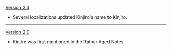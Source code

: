 {{Change History/Header}}
[[Version 3.3]]
* Several localizations updated Kinjiro's name to Kinjiro{{Highlight|u}}.
----
[[Version 2.0]]
* Kinjiro was first mentioned in the Rather Aged Notes.
